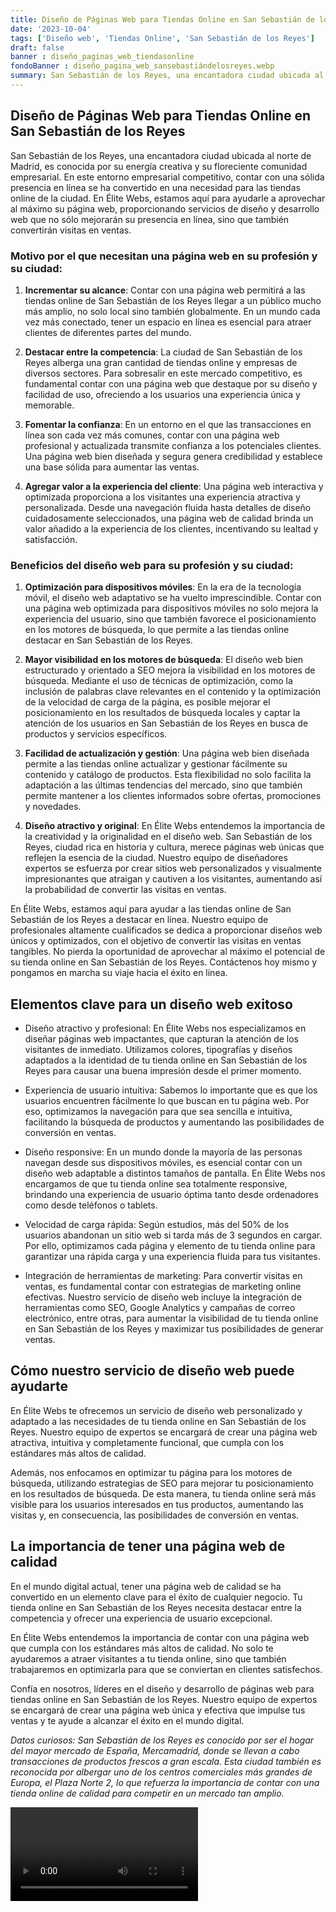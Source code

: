 ```yaml
---
title: Diseño de Páginas Web para Tiendas Online en San Sebastián de los Reyes
date: '2023-10-04'
tags: ['Diseño web', 'Tiendas Online', 'San Sebastián de los Reyes']
draft: false
banner : diseño_paginas_web_tiendasonline
fondoBanner : diseño_pagina_web_sansebastiándelosreyes.webp
summary: San Sebastián de los Reyes, una encantadora ciudad ubicada al norte de Madrid, es conocida por su energía creativa y su floreciente comunidad empresarial. En este entorno empresarial competitivo, contar con una sólida presencia en línea se ha convertido en una necesidad para las tiendas online de la ciudad. En Élite Webs, estamos aquí para ayudarle a aprovechar al máximo su página web, proporcionando servicios de diseño y desarrollo web que no sólo mejorarán su presencia en línea, sino que también convertirán visitas en ventas.
---
```


## **Diseño de Páginas Web para Tiendas Online en San Sebastián de los Reyes**

San Sebastián de los Reyes, una encantadora ciudad ubicada al norte de Madrid, es conocida por su energía creativa y su floreciente comunidad empresarial. En este entorno empresarial competitivo, contar con una sólida presencia en línea se ha convertido en una necesidad para las tiendas online de la ciudad. En Élite Webs, estamos aquí para ayudarle a aprovechar al máximo su página web, proporcionando servicios de diseño y desarrollo web que no sólo mejorarán su presencia en línea, sino que también convertirán visitas en ventas.

### **Motivo por el que necesitan una página web en su profesión y su ciudad:**

1. **Incrementar su alcance**: Contar con una página web permitirá a las tiendas online de San Sebastián de los Reyes llegar a un público mucho más amplio, no solo local sino también globalmente. En un mundo cada vez más conectado, tener un espacio en línea es esencial para atraer clientes de diferentes partes del mundo.

2. **Destacar entre la competencia**: La ciudad de San Sebastián de los Reyes alberga una gran cantidad de tiendas online y empresas de diversos sectores. Para sobresalir en este mercado competitivo, es fundamental contar con una página web que destaque por su diseño y facilidad de uso, ofreciendo a los usuarios una experiencia única y memorable.

3. **Fomentar la confianza**: En un entorno en el que las transacciones en línea son cada vez más comunes, contar con una página web profesional y actualizada transmite confianza a los potenciales clientes. Una página web bien diseñada y segura genera credibilidad y establece una base sólida para aumentar las ventas.

4. **Agregar valor a la experiencia del cliente**: Una página web interactiva y optimizada proporciona a los visitantes una experiencia atractiva y personalizada. Desde una navegación fluida hasta detalles de diseño cuidadosamente seleccionados, una página web de calidad brinda un valor añadido a la experiencia de los clientes, incentivando su lealtad y satisfacción.

### **Beneficios del diseño web para su profesión y su ciudad:**

1. **Optimización para dispositivos móviles**: En la era de la tecnología móvil, el diseño web adaptativo se ha vuelto imprescindible. Contar con una página web optimizada para dispositivos móviles no solo mejora la experiencia del usuario, sino que también favorece el posicionamiento en los motores de búsqueda, lo que permite a las tiendas online destacar en San Sebastián de los Reyes.

2. **Mayor visibilidad en los motores de búsqueda**: El diseño web bien estructurado y orientado a SEO mejora la visibilidad en los motores de búsqueda. Mediante el uso de técnicas de optimización, como la inclusión de palabras clave relevantes en el contenido y la optimización de la velocidad de carga de la página, es posible mejorar el posicionamiento en los resultados de búsqueda locales y captar la atención de los usuarios en San Sebastián de los Reyes en busca de productos y servicios específicos.

3. **Facilidad de actualización y gestión**: Una página web bien diseñada permite a las tiendas online actualizar y gestionar fácilmente su contenido y catálogo de productos. Esta flexibilidad no solo facilita la adaptación a las últimas tendencias del mercado, sino que también permite mantener a los clientes informados sobre ofertas, promociones y novedades.

4. **Diseño atractivo y original**: En Élite Webs entendemos la importancia de la creatividad y la originalidad en el diseño web. San Sebastián de los Reyes, ciudad rica en historia y cultura, merece páginas web únicas que reflejen la esencia de la ciudad. Nuestro equipo de diseñadores expertos se esfuerza por crear sitios web personalizados y visualmente impresionantes que atraigan y cautiven a los visitantes, aumentando así la probabilidad de convertir las visitas en ventas.

En Élite Webs, estamos aquí para ayudar a las tiendas online de San Sebastián de los Reyes a destacar en línea. Nuestro equipo de profesionales altamente cualificados se dedica a proporcionar diseños web únicos y optimizados, con el objetivo de convertir las visitas en ventas tangibles. No pierda la oportunidad de aprovechar al máximo el potencial de su tienda online en San Sebastián de los Reyes. Contáctenos hoy mismo y pongamos en marcha su viaje hacia el éxito en línea.

<GifSeo />

<Cta />

## Elementos clave para un diseño web exitoso

- Diseño atractivo y profesional: En Élite Webs nos especializamos en diseñar páginas web impactantes, que capturan la atención de los visitantes de inmediato. Utilizamos colores, tipografías y diseños adaptados a la identidad de tu tienda online en San Sebastián de los Reyes para causar una buena impresión desde el primer momento.

- Experiencia de usuario intuitiva: Sabemos lo importante que es que los usuarios encuentren fácilmente lo que buscan en tu página web. Por eso, optimizamos la navegación para que sea sencilla e intuitiva, facilitando la búsqueda de productos y aumentando las posibilidades de conversión en ventas.

- Diseño responsive: En un mundo donde la mayoría de las personas navegan desde sus dispositivos móviles, es esencial contar con un diseño web adaptable a distintos tamaños de pantalla. En Élite Webs nos encargamos de que tu tienda online sea totalmente responsive, brindando una experiencia de usuario óptima tanto desde ordenadores como desde teléfonos o tablets.

- Velocidad de carga rápida: Según estudios, más del 50% de los usuarios abandonan un sitio web si tarda más de 3 segundos en cargar. Por ello, optimizamos cada página y elemento de tu tienda online para garantizar una rápida carga y una experiencia fluida para tus visitantes.

- Integración de herramientas de marketing: Para convertir visitas en ventas, es fundamental contar con estrategias de marketing online efectivas. Nuestro servicio de diseño web incluye la integración de herramientas como SEO, Google Analytics y campañas de correo electrónico, entre otras, para aumentar la visibilidad de tu tienda online en San Sebastián de los Reyes y maximizar tus posibilidades de generar ventas.

## Cómo nuestro servicio de diseño web puede ayudarte

En Élite Webs te ofrecemos un servicio de diseño web personalizado y adaptado a las necesidades de tu tienda online en San Sebastián de los Reyes. Nuestro equipo de expertos se encargará de crear una página web atractiva, intuitiva y completamente funcional, que cumpla con los estándares más altos de calidad.

Además, nos enfocamos en optimizar tu página para los motores de búsqueda, utilizando estrategias de SEO para mejorar tu posicionamiento en los resultados de búsqueda. De esta manera, tu tienda online será más visible para los usuarios interesados en tus productos, aumentando las visitas y, en consecuencia, las posibilidades de conversión en ventas.

## La importancia de tener una página web de calidad

En el mundo digital actual, tener una página web de calidad se ha convertido en un elemento clave para el éxito de cualquier negocio. Tu tienda online en San Sebastián de los Reyes necesita destacar entre la competencia y ofrecer una experiencia de usuario excepcional.

En Élite Webs entendemos la importancia de contar con una página web que cumpla con los estándares más altos de calidad. No solo te ayudaremos a atraer visitantes a tu tienda online, sino que también trabajaremos en optimizarla para que se conviertan en clientes satisfechos.

Confía en nosotros, líderes en el diseño y desarrollo de páginas web para tiendas online en San Sebastián de los Reyes. Nuestro equipo de expertos se encargará de crear una página web única y efectiva que impulse tus ventas y te ayude a alcanzar el éxito en el mundo digital.

*Datos curiosos: San Sebastián de los Reyes es conocido por ser el hogar del mayor mercado de España, Mercamadrid, donde se llevan a cabo transacciones de productos frescos a gran escala. Esta ciudad también es reconocida por albergar uno de los centros comerciales más grandes de Europa, el Plaza Norte 2, lo que refuerza la importancia de contar con una tienda online de calidad para competir en un mercado tan amplio.*

<Video />

<CtaBot job='Tiendas Online' city='San Sebastián de los Reyes'/>

<Gmaps query='San Sebastián de los Reyes+españa+maps' />